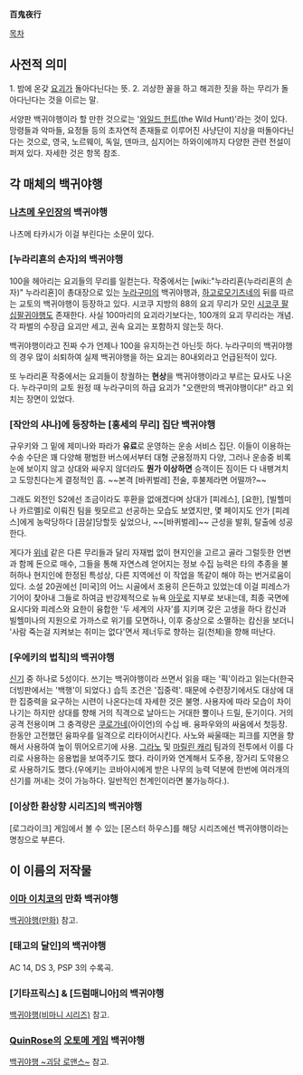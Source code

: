 '''百鬼夜行'''

[[목차]]

== 사전적 의미 ==
1. 밤에 온갖 [[요괴]]가 돌아다닌다는 뜻.
2. 괴상한 꼴을 하고 해괴한 짓을 하는 무리가 돌아다닌다는 것을 이르는 말.

서양판 백귀야행이라 할 만한 것으로는 '[[와일드 헌트]](the Wild Hunt)'라는 것이 있다. 망령들과 악마들, 요정들 등의 초자연적 존재들로 이루어진 사냥단이 지상을 떠돌아다닌다는 것으로, 영국, 노르웨이, 독일, 덴마크, 심지어는 하와이에까지 다양한 관련 전설이 퍼져 있다. 자세한 것은 항목 참조.

== 각 매체의 백귀야행 ==
=== [[나츠메 우인장]]의 백귀야행 ===
나츠메 타카시가 이걸 부린다는 소문이 있다.

=== [누라리횬의 손자]의 백귀야행 === 
100을 헤아리는 요괴들의 무리를 일컫는다. 작중에서는 [wiki:"누라리횬(누라리횬의 손자)" 누라리횬]이 총대장으로 있는 [[누라구미]]의 백귀야행과, [[하고로모기츠네]]의 뒤를 따르는 교토의 백귀야행이 등장하고 있다. 시코쿠 지방의 88의 요괴 무리가 모인 [[시코쿠 팔십팔귀야행]]도 존재한다. 사실 100마리의 요괴라기보다는, 100개의 요괴 무리라는 개념. 각 파벌의 수장급 요괴만 세고, 권속 요괴는 포함하지 않는듯 하다.

백귀야행이라고 진짜 수가 언제나 100을 유지하는건 아닌듯 하다. 누라구미의 백귀야행의 경우 많이 쇠퇴하여 실제 백귀야행을 하는 요괴는 80내외라고 언급된적이 있다.

또 누라리횬 작중에서는 요괴들이 창궐하는 '''현상'''을 백귀야행이라고 부르는 묘사도 나온다. 누라구미의 교토 원정 때 누라구미의 하급 요괴가 "오랜만의 백귀야행이다!" 라고 외치는 장면이 있었다.

=== [작안의 샤나]에 등장하는 [홍세의 무리] 집단 백귀야행 ===
규우키와 그 밑에 제미나와 파라가 '''유료'''로 운영하는 운송 서비스 집단. 이들이 이용하는 수송 수단은 꽤 다양해 평범한 버스에서부터 대형 군용정까지 다양, 그러나 운송중 비록 눈에 보이지 않고 상대와 싸우지 않더라도 '''뭔가 이상하면''' 승객이든 짐이든 다 내팽겨치고 도망친다는게 결정적인 흠. ~~본격 [바퀴벌레] 전술, 후불제라면 어떨까?~~

그래도 외전인 S2에선 조금이라도 후환을 없애겠다며 상대가 [피레스], [요한], [빌헬미나 카르멜]로 이뤄진 팀을 뭣모르고 선공하는 모습도 보였지만, 몇 페이지도 안가 [피레스]에게 농락당하다 [끔살]당할듯 싶었으나, ~~[바퀴벌레]~~ 근성을 발휘, 탈출에 성공한다.

게다가 [[위네]] 같은 다른 무리들과 달리 자재법 없이 현지인을 고르고 골라 그럴듯한 언변과 함께 돈으로 매수, 그들을 통해 자연스례 얻어지는 정보 수집 능력은 타의 추종을 불허하나 현지인에 한정된 특성상, 다른 지역에선 이 작업을 똑같이 해야 하는 번거로움이 있다. 소설 20권에선 [미국]의 어느 시골에서 조용히 은든하고 있었는데 이걸 피레스가 기어이 찾아내 그들로 하여금 반강제적으로 뉴욕 [[아웃로]] 지부로 보내는데, 최종 국면에 요시다와 피레스와 요한이 융합한 '두 세계의 사자'를 지키며 갖은 고생을 하다 캄신과 빌헬미나의 지원으로 가까스로 위기를 모면하나, 이후 중상으로 소멸하는 캄신을 보더니 '사람 죽는걸 지켜보는 취미는 없다'면서 제너두로 향하는 길(천체)을 향해 떠난다.

=== [우에키의 법칙]의 백귀야행 ===
[[신기]] 중 하나로 5성이다. 쓰기는 백귀야행이라 쓰면서 읽을 때는 '픽'이라고 읽는다(한국 더빙판에서는 '백행'이 되었다.)
습득 조건은 '집중력'. 때문에 수련장기에서도 대상에 대한 집중력을 요구하는 시련이 나온다는데 자세한 것은 불명.
사용자에 따라 모습이 차이나기는 하지만 상대를 향해 거의 직격으로 날아드는 거대한 뿔이나 드릴, 둔기이다. 거의 공격 전용이며 그 충격량은 [[쿠로가네]](아이언)의 수십 배.
융파우와의 싸움에서 첫등장. 한동안 고전했던 융파우를 일격으로 리타이어시킨다.  
사노와 싸울때는 피크를 지면을 향해서 사용하여 높이 뛰어오르기에 사용.
[[그라노]] 및 [[마릴린 캐리]] 팀과의 전투에서 이를 다리로 사용하는 응용법을 보여주기도 했다. 라이카와 연계해서 도주용, 장거리 도약용으로 사용하기도 했다.(우에키는 코바야시에게 받은 나무의 능력 덕분에 한번에 여러개의 신기를 꺼내는 것이 가능하다. 일반적인 천계인이라면 불가능하다.).
=== [이상한 환상향 시리즈]의 백귀야행 ===
[로그라이크] 게임에서 볼 수 있는 [몬스터 하우스]를 해당 시리즈에선 백귀야행이라는 명칭으로 부른다.

== 이 이름의 저작물 ==
=== [[이마 이치코]]의 만화 백귀야행 ===
[[백귀야행(만화)]] 참고.

=== [태고의 달인]의 백귀야행 ===
AC 14, DS 3, PSP 3의 수록곡.

=== [기타프릭스] & [드럼매니아]의 백귀야행 ===
[[백귀야행(비마니 시리즈)]] 참고.

=== [[QuinRose]]의 [[오토메 게임]] 백귀야행 ===
[[백귀야행 ~괴담 로맨스~]] 참고.
